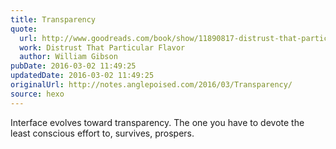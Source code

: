 ```yaml
---
title: Transparency
quote:
  url: http://www.goodreads.com/book/show/11890817-distrust-that-particular-flavor
  work: Distrust That Particular Flavor
  author: William Gibson
pubDate: 2016-03-02 11:49:25
updatedDate: 2016-03-02 11:49:25
originalUrl: http://notes.anglepoised.com/2016/03/Transparency/
source: hexo
---
```


Interface evolves toward transparency. The one you have to devote the least conscious effort to, survives, prospers.
